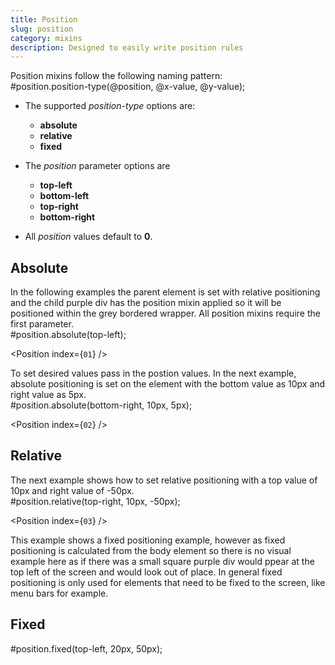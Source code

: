 ```yaml
---
title: Position
slug: position
category: mixins
description: Designed to easily write position rules
---
```



<div className={`code-block__description`}>
  Position mixins follow the following naming pattern:
</div>

<div className="code-block">
  <CodeBlock mixinName={`position`}>
    #position.position-type(@position, @x-value, @y-value);
  </CodeBlock>
</div>

* The supported *position-type* options are: 
  * **absolute**
  * **relative** 
  * **fixed**
  
* The *position* parameter options are
  * **top-left**
  * **bottom-left**
  * **top-right**
  * **bottom-right** 
  
* All *position* values default to **0**.

## Absolute

<div className={`code-block__description`}>
  In the following examples the parent element is set with relative positioning
  and the child purple div has the position mixin applied so it will be positioned
  within the grey bordered wrapper. All position mixins require the first parameter.
</div>

<div className="code-block">
  <CodeBlock mixinName={`position`}>
    #position.absolute(top-left);
  </CodeBlock>

  <Position index={`01`} />
</div>

<div className={`code-block__description`}>
  To set desired values pass in the postion values. In the next example, absolute positioning
  is set on the element with the bottom value as 10px and right value as 5px.
</div>

<div className="code-block">
  <CodeBlock mixinName={`position`}>
    #position.absolute(bottom-right, 10px, 5px);
  </CodeBlock>

  <Position index={`02`} />
</div>

## Relative

<div className={`code-block__description`}>
  The next example shows how to set relative positioning with a top value of 10px and 
  right value of -50px.
</div>

<div className="code-block">
  <CodeBlock mixinName={`position`}>
    #position.relative(top-right, 10px, -50px);
  </CodeBlock>

  <Position index={`03`} />
</div>

<div className={`code-block__description`}>
  This example shows a fixed positioning example, however as fixed positioning is calculated 
  from the body element so there is no visual example here as if there was a small square purple
  div would ppear at the top left of the screen and would look out of place. In general fixed 
  positioning is only used for elements that need to be fixed to the screen, like menu bars 
  for example. 
</div>

## Fixed

<div className="code-block">
  <CodeBlock mixinName={`position`}>
    #position.fixed(top-left, 20px, 50px);
  </CodeBlock>
</div>

